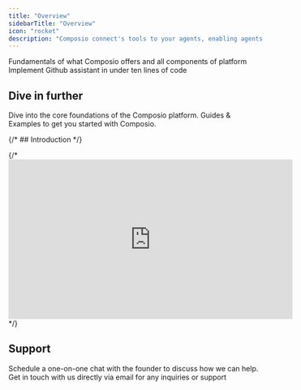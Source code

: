 ```yaml
---
title: "Overview"
sidebarTitle: "Overview"
icon: "rocket"
description: "Composio connect's tools to your agents, enabling agents to perform actions and receive triggers for your users."
---
```


<CardGroup cols={2}>
<Card title="Want to learn" color="#2A60FE" href="about" icon="graduation-cap" iconType="duotone">
   Fundamentals of what Composio offers and all components of platform
</Card>
<Card title="Try it out (< 5 Mins)" color="#2A60FE" href="quickstart" icon="terminal" iconType="duotone">
   Implement Github assistant in under ten lines of code
</Card>
</CardGroup>

## Dive in further
<CardGroup cols={2}>
<Card title="Foundations" color="#2A60FE" href="../foundations/patterns/integrations/integration-guide" icon="sink" iconType="duotone">
   Dive into the core foundations of the Composio platform.
</Card>
<Card title="Guides & Examples" color="#2A60FE" href="../guides/install" icon="bookmark" iconType="duotone">
   Guides & Examples to get you started with Composio.
</Card>
</CardGroup>

{/* ## Introduction */}
<Illustration src="/images/composio-intro-illustration.svg" alt="Introduction to Composio Platform" />

{/* <iframe width="560" height="315" src="https://www.youtube.com/embed/ujxKzS0b5qg" title="YouTube video player" frameborder="0" allow="accelerometer; autoplay; clipboard-write; encrypted-media; gyroscope; picture-in-picture" allowfullscreen></iframe> */}


## Support
<CardGroup cols={2}>
<Card title="Talk to the Founder" icon="phone" iconType="duotone" href="https://cal.com/team/composio/chat-with-soham">
   Schedule a one-on-one chat with the founder to discuss how we can help. 
</Card>
<Card title="Email Us" icon="envelope" iconType="duotone" href="mailto:tech@composio.dev">
  Get in touch with us directly via email for any inquiries or support
</Card>
</CardGroup>



